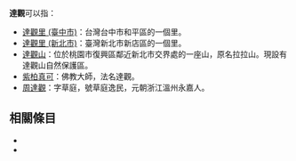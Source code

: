 {{維基詞典}}
{{維基詞典|达观}}

'''達觀'''可以指：

*[[達觀里_(臺中市)|達觀里 (臺中市)]]：台灣台中市和平區的一個里。
*[[達觀里_(新北市)|達觀里 (新北市)]]：臺灣新北市新店區的一個里。
*[[達觀山|達觀山]]：位於桃園市復興區鄰近新北市交界處的一座山，原名拉拉山。現設有達觀山自然保護區。
*[[紫柏真可|紫柏真可]]：佛教大師，法名達觀。
*[[周達觀|周達觀]]：字草庭，號草庭逸民，元朝浙江溫州永嘉人。

== 相關條目 ==
*{{lookfrom}}
*{{lookfrom|达观}}

{{消歧义|D|Cat=二字消歧义}}
